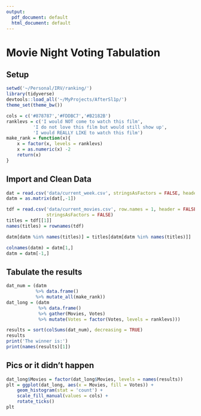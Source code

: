 ```yaml
---
output:
  pdf_document: default
  html_document: default
---
```

Movie Night Voting Tabulation
=============================

## Setup

```r
setwd('~/Personal/IRV/ranking/')
library(tidyverse)
devtools::load_all('~/MyProjects/AfterSl1p/')
theme_set(theme_bw())

cols = c('#878787','#FDDBC7','#B2182B')
ranklevs = c('I would NOT come to watch this film',
		  'I do not love this film but would still show up',
		  'I would REALLY LIKE to watch this film')
make_rank = function(x){
	x = factor(x, levels = ranklevs)
	x = as.numeric(x) -2
	return(x)
}
```


## Import and Clean Data

```r
dat = read.csv('data/current_week.csv', stringsAsFactors = FALSE, header = FALSE)
datm = as.matrix(dat[,-1])

tdf = read.csv('data/current_movies.csv', row.names = 1, header = FALSE, 
			   stringsAsFactors = FALSE)
titles = tdf[[1]]
names(titles) = rownames(tdf)

datm[datm %in% names(titles)] = titles[datm[datm %in% names(titles)]]

colnames(datm) = datm[1,]
datm = datm[-1,]
```


## Tabulate the results

```r
dat_num = (datm
		   %>% data.frame()
		   %>% mutate_all(make_rank))
dat_long = (datm
			%>% data.frame()
			%>% gather(Movies, Votes)
			%>% mutate(Votes = factor(Votes, levels = ranklevs)))

results = sort(colSums(dat_num), decreasing = TRUE)
results
print('The winner is:')
print(names(results)[1])
```


## Pics or it didn't happen

```r
dat_long$Movies = factor(dat_long$Movies, levels = names(results))
plt = ggplot(dat_long, aes(x = Movies, fill = Votes)) +
	geom_histogram(stat = 'count') +
	scale_fill_manual(values = cols) +
	rotate_ticks()
plt
```

